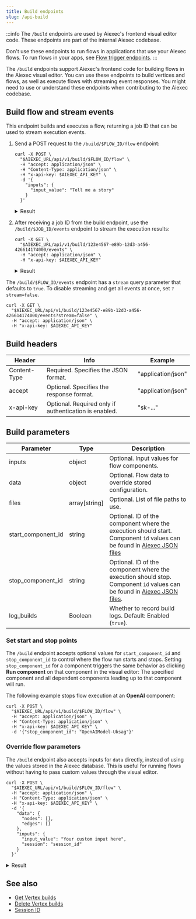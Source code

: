 ```yaml
---
title: Build endpoints
slug: /api-build
---
```


:::info
The `/build` endpoints are used by Aiexec's frontend visual editor code.
These endpoints are part of the internal Aiexec codebase.

Don't use these endpoints to run flows in applications that use your Aiexec flows.
To run flows in your apps, see [Flow trigger endpoints](/api-flows-run).
:::

The `/build` endpoints support Aiexec's frontend code for building flows in the Aiexec visual editor.
You can use these endpoints to build vertices and flows, as well as execute flows with streaming event responses.
You might need to use or understand these endpoints when contributing to the Aiexec codebase.

## Build flow and stream events

This endpoint builds and executes a flow, returning a job ID that can be used to stream execution events.

1. Send a POST request to the `/build/$FLOW_ID/flow` endpoint:

    ```shell
    curl -X POST \
      "$AIEXEC_URL/api/v1/build/$FLOW_ID/flow" \
      -H "accept: application/json" \
      -H "Content-Type: application/json" \
      -H "x-api-key: $AIEXEC_API_KEY" \
      -d '{
        "inputs": {
          "input_value": "Tell me a story"
        }
      }'
    ```

    <details>
    <summary>Result</summary>

    ```json
    {
      "job_id": "123e4567-e89b-12d3-a456-426614174000"
    }
    ```

    </details>

2. After receiving a job ID from the build endpoint, use the `/build/$JOB_ID/events` endpoint to stream the execution results:

    ```shell
    curl -X GET \
      "$AIEXEC_URL/api/v1/build/123e4567-e89b-12d3-a456-426614174000/events" \
      -H "accept: application/json" \
      -H "x-api-key: $AIEXEC_API_KEY"
    ```

    <details>
    <summary>Result</summary>

    ```json
    {"event": "vertices_sorted", "data": {"ids": ["ChatInput-XtBLx"], "to_run": ["Prompt-x74Ze", "ChatOutput-ylMzN", "ChatInput-XtBLx", "OpenAIModel-d1wOZ"]}}

    {"event": "add_message", "data": {"timestamp": "2025-03-03T17:42:23", "sender": "User", "sender_name": "User", "session_id": "d2bbd92b-187e-4c84-b2d4-5df365704201", "text": "Tell me a story", "files": [], "error": false, "edit": false, "properties": {"text_color": "", "background_color": "", "edited": false, "source": {"id": null, "display_name": null, "source": null}, "icon": "", "allow_markdown": false, "positive_feedback": null, "state": "complete", "targets": []}, "category": "message", "content_blocks": [], "id": "28879bd8-6a68-4dd5-b658-74d643a4dd92", "flow_id": "d2bbd92b-187e-4c84-b2d4-5df365704201"}}

    // ... Additional events as the flow executes ...

    {"event": "end", "data": {}}
    ```

    </details>

The `/build/$FLOW_ID/events` endpoint has a `stream` query parameter that defaults to `true`.
To disable streaming and get all events at once, set `?stream=false`.

```shell
curl -X GET \
  "$AIEXEC_URL/api/v1/build/123e4567-e89b-12d3-a456-426614174000/events?stream=false" \
  -H "accept: application/json" \
  -H "x-api-key: $AIEXEC_API_KEY"
```

## Build headers

| Header | Info | Example |
|--------|------|---------|
| Content-Type | Required. Specifies the JSON format. | "application/json" |
| accept | Optional. Specifies the response format. | "application/json" |
| x-api-key | Optional. Required only if authentication is enabled. | "sk-..." |

## Build parameters

| Parameter | Type | Description |
|-----------|------|-------------|
| inputs | object | Optional. Input values for flow components. |
| data | object | Optional. Flow data to override stored configuration. |
| files | array[string] | Optional. List of file paths to use. |
| start_component_id | string | Optional. ID of the component where the execution should start. Component `id` values can be found in [Aiexec JSON files](/concepts-flows-import#aiexec-json-file-contents) |
| stop_component_id | string | Optional. ID of the component where the execution should stop. Component `id` values can be found in [Aiexec JSON files](/concepts-flows-import#aiexec-json-file-contents).|
| log_builds | Boolean | Whether to record build logs. Default: Enabled (`true`). |

### Set start and stop points

The `/build` endpoint accepts optional values for `start_component_id` and `stop_component_id` to control where the flow run starts and stops.
Setting `stop_component_id` for a component triggers the same behavior as clicking **Run component** on that component in the visual editor: The specified component and all dependent components leading up to that component will run.

The following example stops flow execution at an **OpenAI** component:

```shell
curl -X POST \
  "$AIEXEC_URL/api/v1/build/$FLOW_ID/flow" \
  -H "accept: application/json" \
  -H "Content-Type: application/json" \
  -H "x-api-key: $AIEXEC_API_KEY" \
  -d '{"stop_component_id": "OpenAIModel-Uksag"}'
```

### Override flow parameters

The `/build` endpoint also accepts inputs for `data` directly, instead of using the values stored in the Aiexec database.
This is useful for running flows without having to pass custom values through the visual editor.

```shell
curl -X POST \
  "$AIEXEC_URL/api/v1/build/$FLOW_ID/flow" \
  -H "accept: application/json" \
  -H "Content-Type: application/json" \
  -H "x-api-key: $AIEXEC_API_KEY" \
  -d '{
    "data": {
      "nodes": [],
      "edges": []
    },
    "inputs": {
      "input_value": "Your custom input here",
      "session": "session_id"
    }
  }'
```

<details>
<summary>Result</summary>

```json
{ "job_id": "0bcc7f23-40b4-4bfa-9b8a-a44181fd1175" }
```

</details>

## See also

- [Get Vertex builds](/api-monitor#get-vertex-builds)
- [Delete Vertex builds](/api-monitor#delete-vertex-builds)
- [Session ID](/session-id)